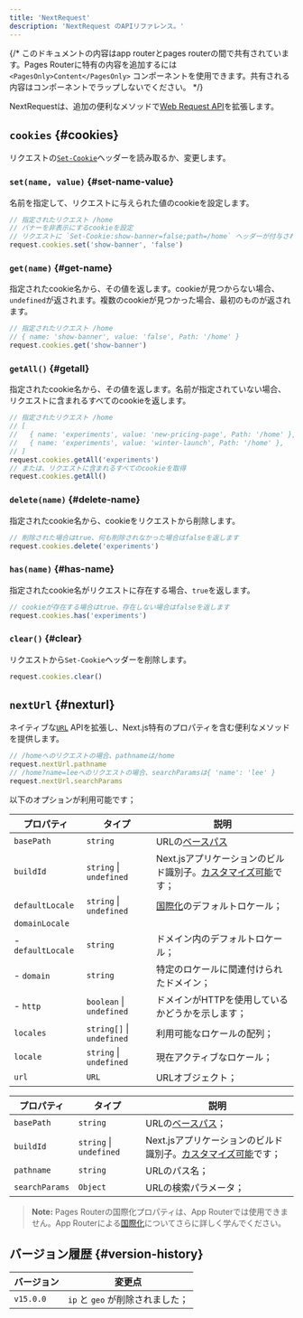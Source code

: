 ```yaml
---
title: 'NextRequest'
description: 'NextRequest のAPIリファレンス。'
---
```


{/* このドキュメントの内容はapp routerとpages routerの間で共有されています。Pages Routerに特有の内容を追加するには `<PagesOnly>Content</PagesOnly>` コンポーネントを使用できます。共有される内容はコンポーネントでラップしないでください。 */}

NextRequestは、追加の便利なメソッドで[Web Request API](https://developer.mozilla.org/docs/Web/API/Request)を拡張します。

## `cookies` {#cookies}

リクエストの[`Set-Cookie`](https://developer.mozilla.org/docs/Web/HTTP/Headers/Set-Cookie)ヘッダーを読み取るか、変更します。

### `set(name, value)` {#set-name-value}

名前を指定して、リクエストに与えられた値のcookieを設定します。

```ts
// 指定されたリクエスト /home
// バナーを非表示にするcookieを設定
// リクエストに `Set-Cookie:show-banner=false;path=/home` ヘッダーが付与されます
request.cookies.set('show-banner', 'false')
```

### `get(name)` {#get-name}

指定されたcookie名から、その値を返します。cookieが見つからない場合、`undefined`が返されます。複数のcookieが見つかった場合、最初のものが返されます。

```ts
// 指定されたリクエスト /home
// { name: 'show-banner', value: 'false', Path: '/home' }
request.cookies.get('show-banner')
```

### `getAll()` {#getall}

指定されたcookie名から、その値を返します。名前が指定されていない場合、リクエストに含まれるすべてのcookieを返します。

```ts
// 指定されたリクエスト /home
// [
//   { name: 'experiments', value: 'new-pricing-page', Path: '/home' },
//   { name: 'experiments', value: 'winter-launch', Path: '/home' },
// ]
request.cookies.getAll('experiments')
// または、リクエストに含まれるすべてのcookieを取得
request.cookies.getAll()
```

### `delete(name)` {#delete-name}

指定されたcookie名から、cookieをリクエストから削除します。

```ts
// 削除された場合はtrue、何も削除されなかった場合はfalseを返します
request.cookies.delete('experiments')
```

### `has(name)` {#has-name}

指定されたcookie名がリクエストに存在する場合、`true`を返します。

```ts
// cookieが存在する場合はtrue、存在しない場合はfalseを返します
request.cookies.has('experiments')
```

### `clear()` {#clear}

リクエストから`Set-Cookie`ヘッダーを削除します。

```ts
request.cookies.clear()
```

## `nextUrl` {#nexturl}

ネイティブな[`URL`](https://developer.mozilla.org/docs/Web/API/URL) APIを拡張し、Next.js特有のプロパティを含む便利なメソッドを提供します。

```ts
// /homeへのリクエストの場合、pathnameは/home
request.nextUrl.pathname
// /home?name=leeへのリクエストの場合、searchParamsは{ 'name': 'lee' }
request.nextUrl.searchParams
```

以下のオプションが利用可能です；

<PagesOnly>

| プロパティ        | タイプ                    | 説明                                                                                                                                                      |
| ----------------- | ------------------------- | --------------------------------------------------------------------------------------------------------------------------------------------------------- |
| `basePath`        | `string`                  | URLの[ベースパス](https://nextjs.org/docs/canary/pages/api-reference/config/next-config-js/basePath)                                                      |
| `buildId`         | `string` \| `undefined`   | Next.jsアプリケーションのビルド識別子。[カスタマイズ可能](https://nextjs.org/docs/canary/pages/api-reference/config/next-config-js/generateBuildId)です； |
| `defaultLocale`   | `string` \| `undefined`   | [国際化](https://nextjs.org/docs/canary/pages/building-your-application/routing/internationalization)のデフォルトロケール；                               |
| `domainLocale`    |                           |                                                                                                                                                           |
| - `defaultLocale` | `string`                  | ドメイン内のデフォルトロケール；                                                                                                                          |
| - `domain`        | `string`                  | 特定のロケールに関連付けられたドメイン；                                                                                                                  |
| - `http`          | `boolean` \| `undefined`  | ドメインがHTTPを使用しているかどうかを示します；                                                                                                          |
| `locales`         | `string[]` \| `undefined` | 利用可能なロケールの配列；                                                                                                                                |
| `locale`          | `string` \| `undefined`   | 現在アクティブなロケール；                                                                                                                                |
| `url`             | `URL`                     | URLオブジェクト；                                                                                                                                         |

</PagesOnly>

<AppOnly>

| プロパティ     | タイプ                  | 説明                                                                                                                           |
| -------------- | ----------------------- | ------------------------------------------------------------------------------------------------------------------------------ |
| `basePath`     | `string`                | URLの[ベースパス](/docs/app/api-reference/config/next-config-js/basePath)；                                                    |
| `buildId`      | `string` \| `undefined` | Next.jsアプリケーションのビルド識別子。[カスタマイズ可能](/docs/app/api-reference/config/next-config-js/generateBuildId)です； |
| `pathname`     | `string`                | URLのパス名；                                                                                                                  |
| `searchParams` | `Object`                | URLの検索パラメータ；                                                                                                          |

> **Note:** Pages Routerの国際化プロパティは、App Routerでは使用できません。App Routerによる[国際化](https://nextjs.org/docs/app/building-your-application/routing/internationalization)についてさらに詳しく学んでください。

</AppOnly>

## バージョン履歴 {#version-history}

| バージョン | 変更点                           |
| ---------- | -------------------------------- |
| `v15.0.0`  | `ip` と `geo` が削除されました； |
